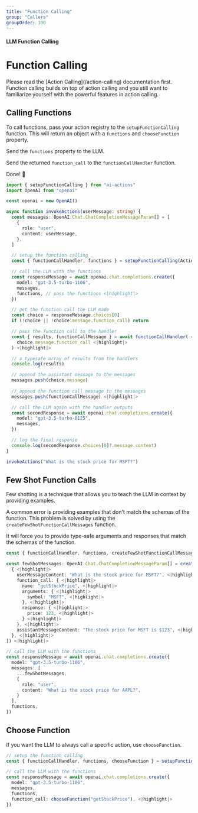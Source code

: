 ```yaml
---
title: "Function Calling"
group: "Callers"
groupOrder: 100
---
```


#### LLM Function Calling

# Function Calling

<Warning>
Please read the [Action Calling](/action-calling) documentation first. Function calling builds on top of action calling and you still want to familiarize yourself with the powerful features in action calling.
</Warning>

## Calling Functions

To call functions, pass your action registry to the `setupFunctionCalling` function. This will return an object with a `functions` and `chooseFunction` property.

Send the `functions` property to the LLM.

Send the returned `function_call` to the `functionCallHandler` function.

Done! 🎊

```typescript:index.ts
import { setupFunctionCalling } from "ai-actions"
import OpenAI from "openai"

const openai = new OpenAI()

async function invokeActions(userMessage: string) {
  const messages: OpenAI.Chat.ChatCompletionMessageParam[] = [
    {
      role: "user",
      content: userMessage,
    },
  ]

  // setup the function calling
  const { functionCallHandler, functions } = setupFunctionCalling(ActionsRegistry, {}) <|highlight|>

  // call the LLM with the functions
  const responseMessage = await openai.chat.completions.create({
    model: "gpt-3.5-turbo-1106",
    messages, 
    functions, // pass the functions <|highlight|>
  })

  // get the function call the LLM made
  const choice = responseMessage.choices[0]
  if (!choice || !choice.message.function_call) return

  // pass the function call to the handler
  const { results, functionCallMessage } = await functionCallHandler( <|highlight|>
    choice.message.function_call <|highlight|>
  ) <|highlight|>

  // a typesafe array of results from the handlers
  console.log(results)

  // append the assistant message to the messages
  messages.push(choice.message)
  
  // append the function call message to the messages
  messages.push(functionCallMessage) <|highlight|>

  // call the LLM again with the handler outputs
  const secondResponse = await openai.chat.completions.create({
    model: "gpt-3.5-turbo-0125",
    messages, 
  })

  // log the final response
  console.log(secondResponse.choices[0]?.message.content)
}

invokeActions("What is the stock price for MSFT?")
```

## Few Shot Function Calls

Few shotting is a technique that allows you to teach the LLM in context by providing examples. 

A common error is providing examples that don't match the schemas of the function. This problem is solved by using the `createFewShotFunctionCallMessages` function.

It will force you to provide type-safe arguments and responses that match the schemas of the function.

```typescript:index.ts
const { functionCallHandler, functions, createFewShotFunctionCallMessages } = setupFunctionCalling(ActionsRegistry, {})

const fewShotMessages: OpenAI.Chat.ChatCompletionMessageParam[] = createFewShotFunctionCallMessages([ // pass the few shot function calls to the handler <|highlight|>
  { <|highlight|>
    userMessageContent: "What is the stock price for MSFT?", <|highlight|>
    function_call: { <|highlight|>
      name: "getStockPrice", <|highlight|>
      arguments: { <|highlight|>
        symbol: "MSFT", <|highlight|>
      }, <|highlight|>
      response: { <|highlight|>
        price: 123, <|highlight|>
      } <|highlight|>
    }, <|highlight|>
    assistantMessageContent: "The stock price for MSFT is $123", <|highlight|>
  }, <|highlight|>
]) <|highlight|>

// call the LLM with the functions
const responseMessage = await openai.chat.completions.create({
  model: "gpt-3.5-turbo-1106",
  messages: [
    ...fewShotMessages,
    {
      role: "user",
      content: "What is the stock price for AAPL?",
    }
  ],
  functions,
})
```

## Choose Function

If you want the LLM to always call a specific action, use `chooseFunction`.

```typescript:index.ts
// setup the function calling
const { functionCallHandler, functions, chooseFunction } = setupFunctionCalling(ActionsRegistry, {}) <|highlight|>

// call the LLM with the functions
const responseMessage = await openai.chat.completions.create({
  model: "gpt-3.5-turbo-1106",
  messages,
  functions,
  function_call: chooseFunction("getStockPrice"), <|highlight|>
})
```